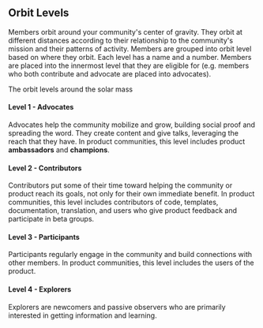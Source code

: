 ## Orbit Levels

Members orbit around your community's center of gravity. They orbit at different distances
according to their relationship to the community's mission and their patterns
of activity.
Members are grouped into orbit level based on where they orbit.
Each level has a name and a number.
Members are placed into the innermost level that they are eligible for (e.g. members
who both contribute and advocate are placed into advocates).

<Placeholder>The orbit levels around the solar mass</Placeholder>

#### Level 1 - Advocates

Advocates help the community mobilize and grow, building social proof and spreading the word.
They create content and give talks, leveraging the reach that they have.
In product communities, this level includes product **ambassadors** and **champions**.

#### Level 2 - Contributors

Contributors put some of their time toward helping the community or product
reach its goals, not only for their own immediate benefit.
In product communities, this level includes contributors of code, templates, documentation,
translation, and users who give product feedback and participate in beta groups.

#### Level 3 - Participants

Participants regularly engage in the community and build
connections with other members. In product communities, this level includes
the users of the product.

#### Level 4 - Explorers

Explorers are newcomers and passive observers who are primarily interested in
getting information and learning.
